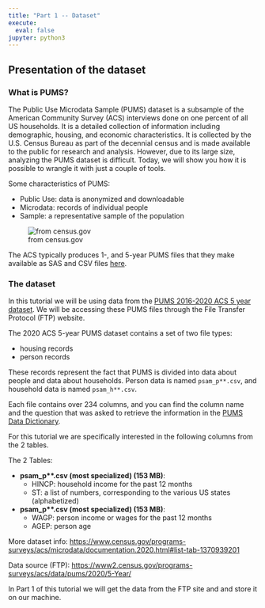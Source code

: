 ```yaml
---
title: "Part 1 -- Dataset"
execute:
  eval: false
jupyter: python3
---
```


## Presentation of the dataset

### What is PUMS?

The Public Use Microdata Sample (PUMS) dataset is a subsample of the American Community Survey (ACS) interviews done on one percent of all US households. It is a detailed collection of information including demographic, housing, and economic characteristics. It is collected by the U.S. Census Bureau as part of the decennial census and is made available to the public for research and analysis. However, due to its large size, analyzing the PUMS dataset is difficult. Today, we will show you how it is possible to wrangle it with just a couple of tools.

Some characteristics of PUMS:

- Public Use: data is anonymized and downloadable 
- Microdata: records of individual people 
- Sample: a representative sample of the population 

![from census.gov](./assets/img/whatispums.png)

The ACS typically produces 1-, and 5-year PUMS files that they make available as SAS and CSV files [here](https://www.census.gov/programs-surveys/acs/microdata/access.2021.html#list-tab-735824205). 


### The dataset

In this tutorial we will be using data from the [PUMS 2016-2020 ACS 5 year dataset](https://www.census.gov/programs-surveys/acs/microdata/access.2020.html#list-tab-735824205). We will be accessing these PUMS files through the File Transfer Protocol (FTP) website. 

The 2020 ACS 5-year PUMS dataset contains a set of two file types:

* housing records 
* person records 

These records represent the fact that PUMS is divided into data about people and data about households. Person data is named `psam_p**.csv`, and household data is named `psam_h**.csv`.

Each file contains over 234 columns, and you can find the column name and the question that was asked to retrieve the information in the [PUMS Data Dictionary](https://www2.census.gov/programs-surveys/acs/tech_docs/pums/data_dict/PUMS_Data_Dictionary_2016-2020.pdf). 

For this tutorial we are specifically interested in the following columns from the 2 tables. 

The 2 Tables: 

- **psam_p\*\*.csv (most specialized) (153 MB)**: 
  + HINCP: household income for the past 12 months
  + ST: a list of numbers, corresponding to the various US states (alphabetized)


- **psam_p\*\*.csv (most specialized) (153 MB)**: 
  + WAGP: person income or wages for the past 12 months
  + AGEP: person age 


More dataset info: [https://www.census.gov/programs-surveys/acs/microdata/documentation.2020.html#list-tab-1370939201](https://www.census.gov/programs-surveys/acs/microdata/documentation.2020.html#list-tab-1370939201)

Data source (FTP): [https://www2.census.gov/programs-surveys/acs/data/pums/2020/5-Year/](https://www2.census.gov/programs-surveys/acs/data/pums/2020/5-Year/)

 

In Part 1 of this tutorial we will get the data from the FTP site and and store it on our machine. 


